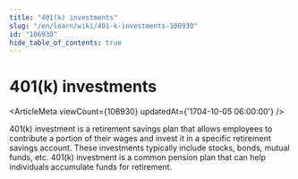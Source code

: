 ```yaml
---
title: "401(k) investments"
slug: "/en/learn/wiki/401-k-investments-106930"
id: "106930"
hide_table_of_contents: true
---
```



# 401(k) investments

<ArticleMeta viewCount={106930} updatedAt={'1704-10-05 06:00:00'} />

401(k) investment is a retirement savings plan that allows employees to contribute a portion of their wages and invest it in a specific retirement savings account. These investments typically include stocks, bonds, mutual funds, etc. 401(k) investment is a common pension plan that can help individuals accumulate funds for retirement.
